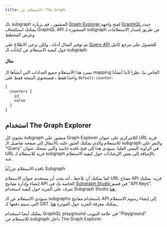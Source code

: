 ```yaml
---
title: الاستعلام عن The Graph
---
```


بالـ subgraph المنشور ، قم بزيارة [ Graph Explorer ](https://thegraph.com/explorer) لفتح واجهة [ GraphiQL ](https://github.com/graphql/graphiql) حيث يمكنك استكشاف GraphQL API المنشورة لـ subgraph عن طريق إصدار الاستعلامات وعرض المخطط.

تم توفير المثال أدناه ، ولكن يرجى الاطلاع على [Query API](/developer/graphql-api) للحصول على مرجع كامل حول كيفية الاستعلام عن كيانات الـ subgraph.

#### مثال

يسرد هذا الاستعلام جميع العدادات التي أنشأها الـ mapping الخاص بنا. نظرا لأننا أنشأنا واحدا فقط ، فستحتوي النتيجة فقط على `default-counter`:

```graphql
{
  counters {
    id
    value
  }
}
```

## استخدام The Graph Explorer

يحتوي كل subgraph منشور على Graph Explorer اللامركزي على عنوان URL فريد للاستعلام والذي يمكنك العثور عليه بالانتقال إلى صفحة تفاصيل الـ subgraph والنقر على "Query" في الزاوية اليمنى العليا. سيؤدي هذا إلى فتح نافذة جانبية والتي تمنحك عنوان URL فريد للاستعلام لـ subgraph بالإضافة إلى بعض الإرشادات حول كيفية الاستعلام عنه.

![نافذة الاستعلام عن Subgraph](/img/query-subgraph-pane.png)

كما يمكنك أن تلاحظ ، أنه يجب أن يستخدم عنوان الاستعلام URL مفتاح API فريد. يمكنك إنشاء وإدارة مفاتيح API الخاصة بك في [ Subgraph Studio ](https://thegraph.com/studio) في قسم "API Keys". تعرف على المزيد حول كيفية استخدام Subgraph Studio [ هنا ](/studio/subgraph-studio).

سيؤدي الاستعلام عن الـ subgraphs باستخدام مفاتيح API إلى إنشاء رسوم الاستعلام التي سيتم دفعها كـ GRT. يمكنك معرفة المزيد حول الفوترة [ هنا ](/studio/billing).

يمكنك أيضا استخدام GraphQL playground في علامة التبويب "Playground" للاستعلام عن subgraph داخل The Graph Explorer.

